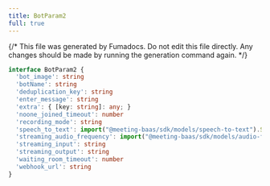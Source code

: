 ```yaml
---
title: BotParam2
full: true
---
```


{/* This file was generated by Fumadocs. Do not edit this file directly. Any changes should be made by running the generation command again. */}



```typescript
interface BotParam2 {
  'bot_image': string
  'botName': string
  'deduplication_key': string
  'enter_message': string
  'extra': { [key: string]: any; }
  'noone_joined_timeout': number
  'recording_mode': string
  'speech_to_text': import("@meeting-baas/sdk/models/speech-to-text").SpeechToText
  'streaming_audio_frequency': import("@meeting-baas/sdk/models/audio-frequency").AudioFrequency
  'streaming_input': string
  'streaming_output': string
  'waiting_room_timeout': number
  'webhook_url': string
}
```
